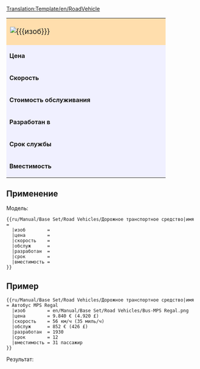 <noinclude>[[Translation:Template/en/RoadVehicle]]</noinclude><noinclude></noinclude>
{| border="2" cellpadding="2" cellspacing="0" style="border: 1px #aaaaaa solid; border-collapse: collapse; margin-bottom:5px"
|-
| colspan="2" style="width: 400px; background: #ffdead; font-size: 120%;" | [[File:{{{изоб}}}]] '''{{{имя}}}''' 
|-
| style="background: #f0f0ff;" | '''Цена''' 
| style="background: #ffffff; width: 250px;" |{{{цена}}} 
|-
| style="background: #f0f0ff;" | '''Скорость''' 
| style="background: #ffffff;" | {{{скорость}}}
|-
| style="background: #f0f0ff;" | '''Стоимость обслуживания''' 
| style="background: #ffffff;" | {{{обслуж}}}
|-
| style="background: #f0f0ff;" | '''Разработан в''' 
| style="background: #ffffff;" | {{{разработан}}}
|-
| style="background: #f0f0ff;" | '''Срок службы''' 
| style="background: #ffffff;" | {{{срок}}} лет
|-
| style="background: #f0f0ff;" | '''Вместимость''' 
| style="background: #ffffff;" | {{{вместимость}}}
|}<noinclude>


==Применение==
Модель:
<pre>
{{ru/Manual/Base Set/Road Vehicles/Дорожное транспортное средство|имя         =
  |изоб        =
  |цена        =
  |скорость    =
  |обслуж      =
  |разработан  =
  |срок        =
  |вместимость =
}}
</pre>
==Пример==
<pre>
{{ru/Manual/Base Set/Road Vehicles/Дорожное транспортное средство|имя         = Автобус MPS Regal
  |изоб        = en/Manual/Base Set/Road Vehicles/Bus-MPS Regal.png
  |цена        = 9.840 € (4.920 £)
  |скорость    = 56 км/ч (35 миль/ч)
  |обслуж      = 852 € (426 £)
  |разработан  = 1930
  |срок        = 12
  |вместимость = 31 пассажир
}}
</pre>
Результат:
{{ru/Manual/Base Set/Road Vehicles/Дорожное транспортное средство|имя    = Автобус MPS Regal
  |изоб    = en/Manual/Base Set/Road Vehicles/Bus-MPS Regal.png
  |цена    = 9.840 € (4.920 £)
  |скорость = 56 км/ч (35 миль/ч)
  |обслуж     = 852 € (426 £)
  |разработан   = 1930
  |срок  = 12
  |вместимость = 31 пассажир
}}
</noinclude>